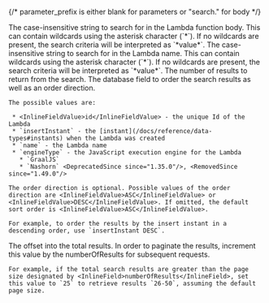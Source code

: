
{/*  parameter_prefix is either blank for parameters or "search." for body */}

<APIBlock>
  <APIField name={ props.parameter_prefix + "body" } type="String" optional>
    The case-insensitive string to search for in the Lambda function body. This can contain wildcards using the asterisk character (`*`). If no wildcards are present, the search criteria will be interpreted as `*value*`.
  </APIField>
  <APIField name={ props.parameter_prefix + "name" } type="String" optional>
    The case-insensitive string to search for in the Lambda name. This can contain wildcards using the asterisk character (`*`). If no wildcards are present, the search criteria will be interpreted as `*value*`.
  </APIField>
  <APIField name={ props.parameter_prefix + "numberOfResults" } type="Integer" optional defaults="25">
    The number of results to return from the search.
  </APIField>
  <APIField name={ props.parameter_prefix + "orderBy" } type="String" optional defaults="name ASC">
    The database field to order the search results as well as an order direction.

    The possible values are:

     * <InlineFieldValue>id</InlineFieldValue> - the unique Id of the Lambda
     * `insertInstant` - the [instant](/docs/reference/data-types#instants) when the Lambda was created
     * `name` - the Lambda name
     * `engineType` - the JavaScript execution engine for the Lambda
       * `GraalJS`
       * `Nashorn` <DeprecatedSince since="1.35.0"/>, <RemovedSince since="1.49.0"/>

    The order direction is optional. Possible values of the order direction are <InlineFieldValue>ASC</InlineFieldValue> or <InlineFieldValue>DESC</InlineFieldValue>. If omitted, the default sort order is <InlineFieldValue>ASC</InlineFieldValue>.

    For example, to order the results by the insert instant in a descending order, use `insertInstant DESC`.
  </APIField>
  <APIField name={ props.parameter_prefix + "startRow" } type="Integer" optional defaults="0">
    The offset into the total results. In order to paginate the results, increment this value by the <InlineField>numberOfResults</InlineField> for subsequent requests.

    For example, if the total search results are greater than the page size designated by <InlineField>numberOfResults</InlineField>, set this value to `25` to retrieve results `26-50`, assuming the default page size.
  </APIField>
  <LambdaType prefix={props.parameter_prefix} showRequired={false} showSince={true}/>
</APIBlock>
